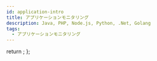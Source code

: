 ```yaml
---
id: application-intro
title: アプリケーションモニタリング
description: Java, PHP, Node.js, Python, .Net, Golang
tags:
  - アプリケーションモニタリング
---
```



  return <Redirect to="/java/introduction" />;
};

<Home/>

<!--

WhaTapのアプリケーションモニタリングは、障害を再現する必要なくリアルタイムでモニタリングできます。'**アクティブスタック**'というWhaTapだけの特許技術で、従来の他の製品では発見できなかった隠された領域の問題原因を見つけ、改善ポイントを提供します。

{@video: https://www.whatap.io/video/main-product/monitoring_step_0.mp4}

## アプリケーションモニタリングの特長

-   **リアルタイムなトランザクションモニタリング**

    WhaTapは、現在進行中のトランザクションの実行状況をリアルタイムで示しています。すべてのアプリケーションの問題は、進行中のトランザクションの増加として示されます。 増加した瞬間に実行中のSQL、外部呼び出し、Methodをすぐに確認できれば、問題を最も早く認知して分析することができます。

-   **トランザクション性能の詳細分析**

    WhaTapは、すべてのトランザクションの実行履歴を収集して分析できます。 トランザクション性能はSQL、Http Callだけでなく、Methodレベルまで追跡できます。 特に**アクティブスタック**機能により、面倒なMethodトレース設定なしでMethodレベルの分析が可能です。 

    :::note
    但し、アクティブスタック機能はJava、Python環境のみ対応しています。
    :::

-   **MSA呼び出しパターン分析**

    MSA構造の複雑なアプリケーション間の呼び出し関係をトランザクションURL基準で呼び出し比重を統計的に視覚化して提供します。視点ごとに変化する呼び出し関係や呼び出し比重の変化を統計的に眺めることができます。 視点ごとに変化する呼び出し関係や呼び出し比重の変化を統計的に見ることができます。

-   **AIベースの応答時間分布パターン分析**

    WhaTapは、特定のパターンをマシンラーニングを通じて自動的に認識し、通知警告を発行させ、システムオペレーターが認知していないイシューまでお知らせします。（インストール型はお問い合わせください）<br/>
    出願番号：10-2020-0037381

-   **マルチプロジェクトのトランザクション連携分析**

    MSA環境でトランザクション連携追跡機能を提供します。トランザクション全体を追跡して、どのアプリケーションで遅延が発生するかを把握できます。

-   **スタック統計の分析**

    統計分析では、リアルタイムのモニタリングやトレース情報で見つけにくいチューニングポイントを見つけることができます。 マクロ的な問題の推移もグラフと表を通じて改善対象を選別したり、特定時間帯の応答遅延現象を確認することができます。

-   **事後分析（Cube）**

    時間を軸として設定し、様々な指標を一度に確認することができます。応答時間、エラー件数およびスループットなどが高い時間帯のみを特定することができ、同時時間帯の問題要素を識別したり、サービス状況を正確に見ることができます。

-   **サービス過負荷時の負荷量制御**

    システムの容量を超えるサービスリクエストが流入した際には、一部のリクエストを断ったり、誤ったリクエストなら遮断したりして、サービスをより安定的に運用することができます。

-   **非同期トランザクショントレース**

    WhaTap独自のBCI（Byte Code Instrumentation）技術で非同期トランザクションの性能を効果的に追跡します。WebFlux、Reactor、Hystrixなどを使用するアプリケーションのトランザクショントレース情報を収集します。

## 共通サポート環境

### 対応ブラウザー

{@include: ../getting-started/_supported-browser.mdx}  

### ファイアウォール

{@include: ../getting-started/_proxy.mdx}  

### モバイルアプリ

{@include: ../getting-started/_mobile-app.mdx}  

## アプリケーションモニタリングエージェントのインストール{#install-agent}

Java、PHP、Node.js、Python、.Net、Golangアプリケーション動作サーバからエージェントをインストールする方法を提供します。 サーバー環境に対応するアプリケーションを選択してください。
